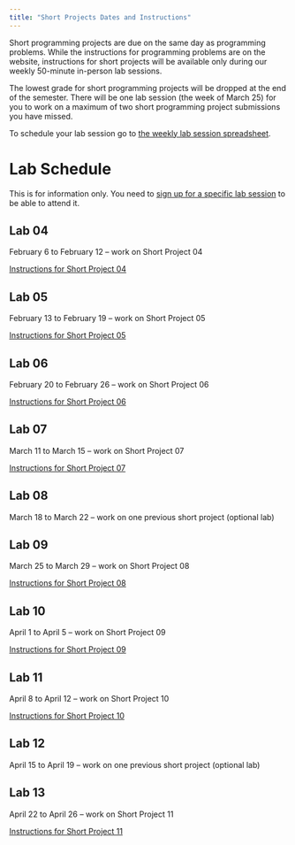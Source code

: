 ```yaml
---
title: "Short Projects Dates and Instructions"
---
```


Short programming projects are due on the same day as programming problems. While the instructions for programming problems are on the website, instructions for short projects will be available only during our weekly 50-minute in-person lab sessions. 

The lowest grade for short programming projects will be dropped at the end of the semester. There will be one lab session (the week of March 25) for you to work on a maximum of two short programming project submissions you have missed.

To schedule your lab session go to [the weekly lab session spreadsheet](https://docs.google.com/spreadsheets/d/1mS3H-8GyLHb__rZaf9j66khmkncQgeqEXfyVk2l0sNo/edit?usp=sharing).

# Lab Schedule

This is for information only. You need to [sign up for a specific lab session](https://docs.google.com/spreadsheets/d/1mS3H-8GyLHb__rZaf9j66khmkncQgeqEXfyVk2l0sNo/edit?usp=sharing) to be able to attend it.

## Lab 04

February 6 to February 12 -- work on Short Project 04

[Instructions for Short Project 04](https://adrianapicoral.com/csc-110/pBT6ULZ1Lk.html)

## Lab 05

February 13 to February 19 -- work on Short Project 05


[Instructions for Short Project 05](https://adrianapicoral.com/csc-110/WA7aUvXjfV.html)

## Lab 06

February 20 to February 26 -- work on Short Project 06

[Instructions for Short Project 06](https://adrianapicoral.com/csc-110/IWjLyyIYd1.html)

## Lab 07

March 11 to March 15 -- work on Short Project 07

[Instructions for Short Project 07](https://adrianapicoral.com/csc-110/wncjVfMUSy.html)

## Lab 08

March 18 to March 22 --  work on one previous short project (optional lab)

## Lab 09

March 25 to March 29 -- work on Short Project 08

[Instructions for Short Project 08](https://adrianapicoral.com/csc-110/cINZGYO27Q.html)


## Lab 10

April 1 to April 5 -- work on Short Project 09

[Instructions for Short Project 09](https://adrianapicoral.com/csc-110/5ZNc2NEebu.html)

## Lab 11

April 8 to April 12 -- work on Short Project 10

[Instructions for Short Project 10](https://adrianapicoral.com/csc-110/FQthkpyHfi.html)

## Lab 12

April 15 to April 19 --  work on one previous short project (optional lab)

## Lab 13

April 22 to April 26 -- work on Short Project 11

[Instructions for Short Project 11](https://adrianapicoral.com/csc-110/suIyOODHYh.html)

